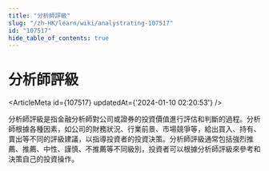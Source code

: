 ```yaml
---
title: "分析師評級"
slug: "/zh-HK/learn/wiki/analystrating-107517"
id: "107517"
hide_table_of_contents: true
---
```



# 分析師評級

<ArticleMeta id={107517} updatedAt={'2024-01-10 02:20:53'} />
<div className='border-solid border-b border-t-0 my-4 border-[var(--ifm-color-gray-300)]' />

分析師評級是指金融分析師對公司或證券的投資價值進行評估和判斷的過程。分析師根據各種因素，如公司的財務狀況、行業前景、市場競爭等，給出買入、持有、賣出等不同的評級建議，以指導投資者的投資決策。分析師評級通常包括強烈推薦、推薦、中性、謹慎、不推薦等不同級別，投資者可以根據分析師評級來參考和決策自己的投資操作。
